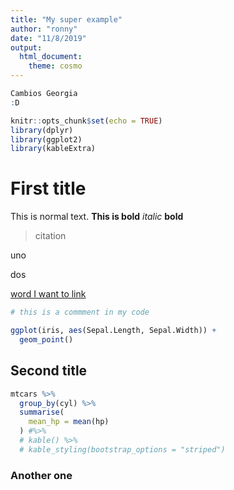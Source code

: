 ```yaml
---
title: "My super example"
author: "ronny"
date: "11/8/2019"
output:
  html_document:
    theme: cosmo
---
```




```r

Cambios Georgia
:D

knitr::opts_chunk$set(echo = TRUE)
library(dplyr)
library(ggplot2)
library(kableExtra)
```

# First title

  This is normal text.
  **This is bold** 
  *italic*
  __bold__
 
 > citation

uno

dos

[word I want to link](https://www.markdownguide.org/cheat-sheet/)

```r
# this is a commment in my code

ggplot(iris, aes(Sepal.Length, Sepal.Width)) +
  geom_point()
```

## Second title
```r
mtcars %>% 
  group_by(cyl) %>% 
  summarise(
    mean_hp = mean(hp)
  ) #%>% 
  # kable() %>%
  # kable_styling(bootstrap_options = "striped")
```

### Another one
```r

```

